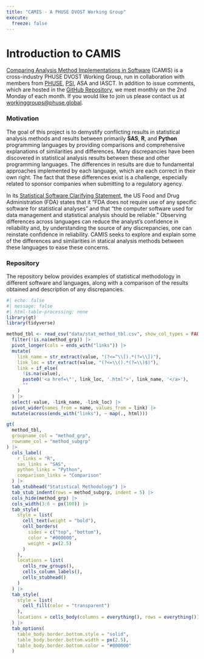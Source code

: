 ```yaml
---
title: "CAMIS - A PHUSE DVOST Working Group"
execute: 
  freeze: false
---
```


# Introduction to CAMIS

[Comparing Analysis Method Implementations in Software](about.qmd) (CAMIS) is a cross-industry PHUSE DVOST Working Group, run in collaboration with members from [PHUSE](https://phuse.global/), [PSI](https://psiaims.github.io/website/), ASA and IASCT. In addition to issue comments, which are hosted in the [GitHub Repository](https://github.com/PSIAIMS/CAMIS/issues), we meet monthly on the 2nd Monday of each month. If you would like to join us please contact us at [workinggroups\@phuse.global](mailto:workinggroups@phuse.global).

### Motivation

The goal of this project is to demystify conflicting results in statistical analysis methods and results between primarily **SAS**, **R**, and **Python** programming languages by providing comparisons and comprehensive explanations of similarities and differences. Many discrepancies have been discovered in statistical analysis results between these and other programming languages. The differences in results are due to fundamental approaches implemented by each language, which are each correct in their own right. The fact that these differences exist is a challenge, especially related to sponsor companies when submitting to a regulatory agency.

In its [Statistical Software Clarifying Statement](https://fda.report/media/109552/Statistical-Software-Clarifying-Statement-PDF.pdf), the US Food and Drug Administration (FDA) states that it "FDA does not require use of any specific software for statistical analyses" and that "the computer software used for data management and statistical analysis should be reliable." Observing differences across languages can reduce the analyst's confidence in reliability and, by understanding the source of any discrepancies, one can reinstate confidence in reliability. CAMIS seeks to explore and explain some of the differences and similarities in statical analysis methods between these languages to ease these concerns.

### Repository

The repository below provides examples of statistical methodology in different software and languages, along with a comparison of the results obtained and description of any discrepancies.

```r
#| echo: false
#| message: false
#| html-table-processing: none
library(gt)
library(tidyverse)

method_tbl <- read_csv("data/stat_method_tbl.csv", show_col_types = FALSE) |>
  filter(!is.na(method_grp)) |>
  pivot_longer(cols = ends_with("links")) |>
  mutate(
    link_name = str_extract(value, "(?<=^\\[).*(?=\\])"),
    link_loc = str_extract(value, "(?<=\\().*(?=\\)$)"),
    link = if_else(
      !is.na(value),
      paste0('<a href=\"', link_loc, '.html">', link_name, '</a>'),
      ""
    )
  ) |>
  select(-value, -link_name, -link_loc) |>
  pivot_wider(names_from = name, values_from = link) |>
  mutate(across(ends_with("links"), ~ map(., html)))

gt(
  method_tbl,
  groupname_col = "method_grp",
  rowname_col = "method_subgrp"
) |>
  cols_label(
    r_links = "R",
    sas_links = "SAS",
    python_links = "Python",
    comparison_links = "Comparison"
  ) |>
  tab_stubhead("Statistical Methodology") |>
  tab_stub_indent(rows = method_subgrp, indent = 5) |>
  cols_hide(method_grp) |>
  cols_width(3:6 ~ px(100)) |>
  tab_style(
    style = list(
      cell_text(weight = "bold"),
      cell_borders(
        sides = c("top", "bottom"),
        color = "#000000",
        weight = px(2.5)
      )
    ),
    locations = list(
      cells_row_groups(),
      cells_column_labels(),
      cells_stubhead()
    )
  ) |>
  tab_style(
    style = list(
      cell_fill(color = "transparent")
    ),
    locations = cells_body(columns = everything(), rows = everything())
  ) |>
  tab_options(
    table_body.border.bottom.style = "solid",
    table_body.border.bottom.width = px(2.5),
    table_body.border.bottom.color = "#000000"
  )

```
